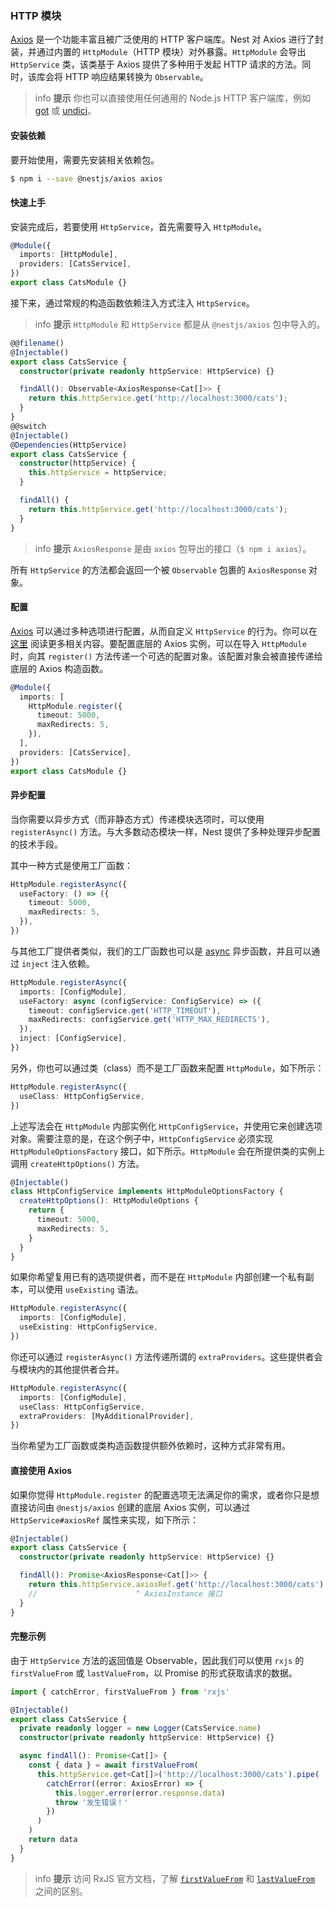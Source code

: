 ### HTTP 模块

[Axios](https://github.com/axios/axios) 是一个功能丰富且被广泛使用的 HTTP 客户端库。Nest 对 Axios 进行了封装，并通过内置的 `HttpModule`（HTTP 模块）对外暴露。`HttpModule` 会导出 `HttpService` 类，该类基于 Axios 提供了多种用于发起 HTTP 请求的方法。同时，该库会将 HTTP 响应结果转换为 `Observable`。

> info **提示** 你也可以直接使用任何通用的 Node.js HTTP 客户端库，例如 [got](https://github.com/sindresorhus/got) 或 [undici](https://github.com/nodejs/undici)。

#### 安装依赖

要开始使用，需要先安装相关依赖包。

```bash
$ npm i --save @nestjs/axios axios
```

#### 快速上手

安装完成后，若要使用 `HttpService`，首先需要导入 `HttpModule`。

```ts
@Module({
  imports: [HttpModule],
  providers: [CatsService],
})
export class CatsModule {}
```

接下来，通过常规的构造函数依赖注入方式注入 `HttpService`。

> info **提示** `HttpModule` 和 `HttpService` 都是从 `@nestjs/axios` 包中导入的。

```ts
@@filename()
@Injectable()
export class CatsService {
  constructor(private readonly httpService: HttpService) {}

  findAll(): Observable<AxiosResponse<Cat[]>> {
    return this.httpService.get('http://localhost:3000/cats');
  }
}
@@switch
@Injectable()
@Dependencies(HttpService)
export class CatsService {
  constructor(httpService) {
    this.httpService = httpService;
  }

  findAll() {
    return this.httpService.get('http://localhost:3000/cats');
  }
}
```

> info **提示** `AxiosResponse` 是由 `axios` 包导出的接口（`$ npm i axios`）。

所有 `HttpService` 的方法都会返回一个被 `Observable` 包裹的 `AxiosResponse` 对象。

#### 配置

[Axios](https://github.com/axios/axios) 可以通过多种选项进行配置，从而自定义 `HttpService` 的行为。你可以在 [这里](https://github.com/axios/axios#request-config) 阅读更多相关内容。要配置底层的 Axios 实例，可以在导入 `HttpModule` 时，向其 `register()` 方法传递一个可选的配置对象。该配置对象会被直接传递给底层的 Axios 构造函数。

```ts
@Module({
  imports: [
    HttpModule.register({
      timeout: 5000,
      maxRedirects: 5,
    }),
  ],
  providers: [CatsService],
})
export class CatsModule {}
```

#### 异步配置

当你需要以异步方式（而非静态方式）传递模块选项时，可以使用 `registerAsync()` 方法。与大多数动态模块一样，Nest 提供了多种处理异步配置的技术手段。

其中一种方式是使用工厂函数：

```ts
HttpModule.registerAsync({
  useFactory: () => ({
    timeout: 5000,
    maxRedirects: 5,
  }),
})
```

与其他工厂提供者类似，我们的工厂函数也可以是 [async](https://docs.nestjs.com/fundamentals/custom-providers#factory-providers-usefactory) 异步函数，并且可以通过 `inject` 注入依赖。

```ts
HttpModule.registerAsync({
  imports: [ConfigModule],
  useFactory: async (configService: ConfigService) => ({
    timeout: configService.get('HTTP_TIMEOUT'),
    maxRedirects: configService.get('HTTP_MAX_REDIRECTS'),
  }),
  inject: [ConfigService],
})
```

另外，你也可以通过类（class）而不是工厂函数来配置 `HttpModule`，如下所示：

```ts
HttpModule.registerAsync({
  useClass: HttpConfigService,
})
```

上述写法会在 `HttpModule` 内部实例化 `HttpConfigService`，并使用它来创建选项对象。需要注意的是，在这个例子中，`HttpConfigService` 必须实现 `HttpModuleOptionsFactory` 接口，如下所示。`HttpModule` 会在所提供类的实例上调用 `createHttpOptions()` 方法。

```ts
@Injectable()
class HttpConfigService implements HttpModuleOptionsFactory {
  createHttpOptions(): HttpModuleOptions {
    return {
      timeout: 5000,
      maxRedirects: 5,
    }
  }
}
```

如果你希望复用已有的选项提供者，而不是在 `HttpModule` 内部创建一个私有副本，可以使用 `useExisting` 语法。

```ts
HttpModule.registerAsync({
  imports: [ConfigModule],
  useExisting: HttpConfigService,
})
```

你还可以通过 `registerAsync()` 方法传递所谓的 `extraProviders`。这些提供者会与模块内的其他提供者合并。

```ts
HttpModule.registerAsync({
  imports: [ConfigModule],
  useClass: HttpConfigService,
  extraProviders: [MyAdditionalProvider],
})
```

当你希望为工厂函数或类构造函数提供额外依赖时，这种方式非常有用。

#### 直接使用 Axios

如果你觉得 `HttpModule.register` 的配置选项无法满足你的需求，或者你只是想直接访问由 `@nestjs/axios` 创建的底层 Axios 实例，可以通过 `HttpService#axiosRef` 属性来实现，如下所示：

```ts
@Injectable()
export class CatsService {
  constructor(private readonly httpService: HttpService) {}

  findAll(): Promise<AxiosResponse<Cat[]>> {
    return this.httpService.axiosRef.get('http://localhost:3000/cats')
    //                      ^ AxiosInstance 接口
  }
}
```

#### 完整示例

由于 `HttpService` 方法的返回值是 Observable，因此我们可以使用 `rxjs` 的 `firstValueFrom` 或 `lastValueFrom`，以 Promise 的形式获取请求的数据。

```ts
import { catchError, firstValueFrom } from 'rxjs'

@Injectable()
export class CatsService {
  private readonly logger = new Logger(CatsService.name)
  constructor(private readonly httpService: HttpService) {}

  async findAll(): Promise<Cat[]> {
    const { data } = await firstValueFrom(
      this.httpService.get<Cat[]>('http://localhost:3000/cats').pipe(
        catchError((error: AxiosError) => {
          this.logger.error(error.response.data)
          throw '发生错误！'
        })
      )
    )
    return data
  }
}
```

> info **提示**
> 访问 RxJS 官方文档，了解 [`firstValueFrom`](https://rxjs.dev/api/index/function/firstValueFrom) 和 [`lastValueFrom`](https://rxjs.dev/api/index/function/lastValueFrom) 之间的区别。
